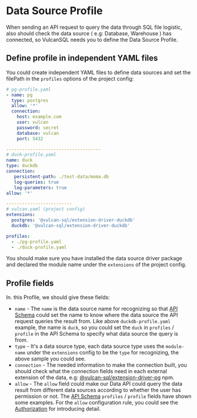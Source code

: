 # Data Source Profile

When sending an API request to query the data through SQL file logistic, also should check the data source ( e.g: Database, Warehouse ) has connected, so VulcanSQL needs you to define the Data Source Profile.

## Define profile in independent YAML files

You could create independent YAML files to define data sources and set the filePath in the `profiles` options of the project config:

```yaml
# pg-profile.yaml
- name: pg
  type: postgres
  allow: '*'
  connection:
    host: example.com
    user: vulcan
    password: secret
    database: vulcan
    port: 5432

------------------------------------
# duck-profile.yaml
name: duck
type: duckdb
connection:
   persistent-path: ./test-data/moma.db
   log-queries: true
   log-parameters: true
allow: '*'

-------------------------
# vulcan.yaml (project config)
extensions:
  postgres: '@vulcan-sql/extension-driver-duckdb'
  duckdb: '@vulcan-sql/extension-driver-duckdb'

profiles:
  - ./pg-profile.yaml
  - ./duck-profile.yaml
```

You should make sure you have installed the data source driver package and declared the module name under the `extensions` of the project config.

## Profile fields

In. this Profile, we should give these fields:

- `name` - The `name` is the data source name for recognizing so that [API Schema](./api-schema) could set the name to know where the data source the API request queries the result from. Like above `duckdb-profile.yaml` example, the name is `duck`, so you could set the `duck` in `profiles` / `profile` in the API Schema to specify what data source the query is from.
- `type` - It's a data source type, each data source type uses the `module-name` under the `extensions` config to be the `type` for recognizing, the above sample you could see.
- `connection` - The needed information to make the connection built, you should check what the connection fields need in each external extension of the data, e.g: [@vulcan-sql/extension-driver-pg](https://www.npmjs.com/package/@vulcan-sql/extension-driver-pg) npm.
- `allow` - The `allow` field could make our Data API could query the data result from different data sources according to whether the user has permission or not. The [API Schema](./api-schema) `profiles` / `profile` fields have shown some examples. For the `allow` configuration rule, you could see the [Authorization](../access-control/authorization) for introducing detail.
